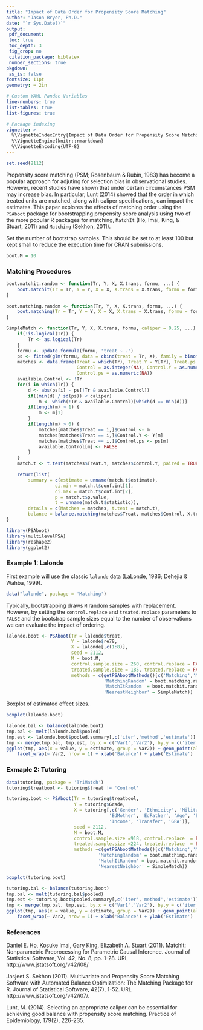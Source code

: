 ```yaml
---
title: "Impact of Data Order for Propensity Score Matching"
author: "Jason Bryer, Ph.D."
date: "`r Sys.Date()`"
output:
 pdf_document:
 toc: true
 toc_depth: 3
 fig_crop: no
 citation_package: biblatex
 number_sections: true
pkgdown:
 as_is: false
fontsize: 11pt
geometry: = 2in

# Custom YAML Pandoc Variables
line-numbers: true
list-tables: true
list-figures: true

# Package indexing
vignette: >
  %\VignetteIndexEntry{Impact of Data Order for Propensity Score Matching}
  %\VignetteEngine{knitr::rmarkdown}
  %\VignetteEncoding{UTF-8}
---
```


```r
set.seed(2112)
```


Propensity score matching (PSM; Rosenbaum & Rubin, 1983) has become a popular approach for adjuting for selection bias in observational studies. However, recent studies have shown that under certain circumstances PSM may increase bias. In particular, Lunt (2014) showed that the order in which treated units are matched, along with caliper specifications, can impact the estimates. This paper explores the effects of matching order using the `PSAboot` package for bootstrapping propensity score analysis using two of the more popular R packages for matching, `MatchIt` (Ho, Imai, King, & Stuart, 2011) and `Matching` (Sekhon, 2011).

Set the number of bootstrap samples. This should be set to at least 100 but kept small to reduce the execution time for CRAN submissions.

```r
boot.M = 10
```

### Matching Procedures


```r
boot.matchit.random <- function(Tr, Y, X, X.trans, formu, ...) {
	boot.matchit(Tr = Tr, Y = Y, X = X, X.trans = X.trans, formu = formu, m.order = 'random', ...)
}

boot.matching.random <- function(Tr, Y, X, X.trans, formu, ...) {
	boot.matching(Tr = Tr, Y = Y, X = X, X.trans = X.trans, formu = formu, replace = FALSE)
}

SimpleMatch <- function(Tr, Y, X, X.trans, formu, caliper = 0.25, ...) {
	if(!is.logical(Tr)) {
		Tr <- as.logical(Tr)
	}
	formu <- update.formula(formu, 'treat ~ .')
	ps <- fitted(glm(formu, data = cbind(treat = Tr, X), family = binomial(logit)))
	matches <- data.frame(Treat = which(Tr), Treat.Y = Y[Tr], Treat.ps = ps[Tr],
						  Control = as.integer(NA), Control.Y = as.numeric(NA), 
						  Control.ps = as.numeric(NA))
	available.Control <- !Tr
	for(i in which(Tr)) {
		d <- abs(ps[i] - ps[!Tr & available.Control])
		if((min(d) / sd(ps)) < caliper)
			m <- which(!Tr & available.Control)[which(d == min(d))]
		if(length(m) > 1) {
			m <- m[1]
		}
		if(length(m) > 0) {
			matches[matches$Treat == i,]$Control <- m
			matches[matches$Treat == i,]$Control.Y <- Y[m]
			matches[matches$Treat == i,]$Control.ps <- ps[m]
			available.Control[m] <- FALSE
		}
	}
	match.t <- t.test(matches$Treat.Y, matches$Control.Y, paired = TRUE)

	return(list(
		summary = c(estimate = unname(match.t$estimate),
				  ci.min = match.t$conf.int[1],
				  ci.max = match.t$conf.int[2],
				  p = match.t$p.value,
				  t = unname(match.t$statistic)),
		details = c(Matches = matches, t.test = match.t),
		balance = balance.matching(matches$Treat, matches$Control, X.trans) ))
}
```



```r
library(PSAboot)
library(multilevelPSA)
library(reshape2)
library(ggplot2)
```

### Example 1: Lalonde

First example will use the classic `lalonde` data (LaLonde, 1986; Dehejia & Wahba, 1999).

```r
data("lalonde", package = 'Matching')
```

Typically, bootstrapping draws `M` random samples with replacement. However, by setting the `control.replace` and `treated.replace` parameters to `FALSE` and the bootstrap sample sizes equal to the number of observations we can evaluate the impact of ordering.

```r
lalonde.boot <- PSAboot(Tr = lalonde$treat,
						Y = lalonde$re78,
						X = lalonde[,c(1:8)],
						seed = 2112,
						M = boot.M,
						control.sample.size = 260, control.replace = FALSE,
						treated.sample.size = 185, treated.replace = FALSE,
						methods = c(getPSAbootMethods()[c('Matching','MatchIt')],
									'MatchingRandom' = boot.matching.random,
									'MatchItRandom' = boot.matchit.random,
									'NearestNeighbor' = SimpleMatch))
```

Boxplot of estimated effect sizes.

```r
boxplot(lalonde.boot)
```

```r
lalonde.bal <- balance(lalonde.boot)
tmp.bal <- melt(lalonde.bal$pooled)
tmp.est <- lalonde.boot$pooled.summary[,c('iter','method','estimate')]
tmp <- merge(tmp.bal, tmp.est, by.x = c('Var1','Var2'), by.y = c('iter','method'))
ggplot(tmp, aes(x = value, y = estimate, group = Var2)) + geom_point(alpha = .5) + 
	facet_wrap(~ Var2, nrow = 1) + xlab('Balance') + ylab('Estimate')
```

### Exmaple 2: Tutoring

```r
data(tutoring, package = 'TriMatch')
tutoring$treatbool <- tutoring$treat != 'Control'
```


```r
tutoring.boot <- PSAboot(Tr = tutoring$treatbool, 
						 Y = tutoring$Grade, 
						 X = tutoring[,c('Gender', 'Ethnicity', 'Military', 'ESL',
						 			  'EdMother', 'EdFather', 'Age', 'Employment',
						 			  'Income', 'Transfer', 'GPA')], 
						 seed = 2112,
						 M = boot.M,
						 control.sample.size =918, control.replace  = FALSE,
						 treated.sample.size =224, treated.replace  = FALSE,
						 methods =c(getPSAbootMethods()[c('Matching','MatchIt')],
						 		  'MatchingRandom' = boot.matching.random,
						 		  'MatchItRandom' = boot.matchit.random,
						 		  'NearestNeighbor' = SimpleMatch))
```


```r
boxplot(tutoring.boot)
```

```r
tutoring.bal <- balance(tutoring.boot)
tmp.bal <- melt(tutoring.bal$pooled)
tmp.est <- tutoring.boot$pooled.summary[,c('iter','method','estimate')]
tmp <- merge(tmp.bal, tmp.est, by.x = c('Var1','Var2'), by.y = c('iter','method'))
ggplot(tmp, aes(x = value, y = estimate, group = Var2)) + geom_point(alpha = .5) + 
	facet_wrap(~ Var2, nrow = 1) + xlab('Balance') + ylab('Estimate')
```

### References

Daniel E. Ho, Kosuke Imai, Gary King, Elizabeth A. Stuart (2011). MatchIt: Nonparametric Preprocessing for Parametric Causal Inference. Journal of Statistical Software, Vol. 42, No. 8, pp. 1-28. URL http://www.jstatsoft.org/v42/i08/
  
Jasjeet S. Sekhon (2011). Multivariate and Propensity Score Matching Software with Automated Balance Optimization: The Matching Package for R. Journal of Statistical Software, 42(7), 1-52. URL http://www.jstatsoft.org/v42/i07/.

Lunt, M. (2014). Selecting an appropriate caliper can be essential for achieving good balance with propensity score matching. Practice of Epidemiology, 179(2), 226-235.


